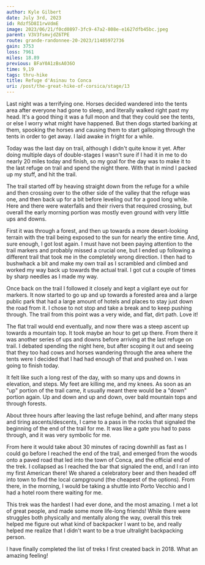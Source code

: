 ```yaml
---
author: Kyle Gilbert
date: July 3rd, 2023
id: Rdzf5D8I1rwVdmE
image: 2023/06/21/f0cd0897-3fc9-47a2-808e-e1627dfb45bc.jpeg
parent: V3V3fsmvjdZ6TPE
route: grande-randonnee-20-2023/11485972736
gain: 3753
loss: 7961
miles: 18.89
previous: BFaY0A1zBsA036O
time: 9,19
tags: thru-hike
title: Refuge d'Asinau to Conca
uri: /post/the-great-hike-of-corsica/stage/13
---
```


<Stats />

<Route />

Last night was a terrifying one. Horses decided wandered into the tents area
after everyone had gone to sleep, and literally walked right past my head. It's
a good thing it was a full moon and that they could see the tents, or else
I worry what might have happened. But then dogs started barking at them,
spooking the horses and causing them to start galloping through the tents in
order to get away. I laid awake in fright for a while.

Today was the last day on trail, although I didn't quite know it yet. After
doing multiple days of double-stages I wasn't sure if I had it in me to do
nearly 20 miles today and finish, so my goal for the day was to make it to
the last refuge on trail and spend the night there. With that in mind I packed
up my stuff, and hit the trail.

The trail started off by heaving straight down from the refuge for a while and
then crossing over to the other side of the valley that the refuge was one,
and then back up for a bit before leveling out for a good long while. Here and
there were waterfalls and their rivers that required crossing, but overall
the early morning portion was mostly even ground with very little ups and downs.

First it was through a forest, and then up towards a more desert-looking
terrain with the trail being exposed to the sun for nearly the entire time.
And, sure enough, I got lost again. I must have not been paying attention to the
trail markers and probably missed a crucial one, but I ended up following a
different trail that took me in the completely wrong direction. I then had to
bushwhack a bit and make my own trail as I scrambled and climbed and worked my
way back up towards the actual trail. I got cut a couple of times by sharp
needles as I made my way.

Once back on the trail I followed it closely and kept a vigilant eye out
for markers. It now started to go up and up towards a forested area and a
large public park that had a large amount of hotels and places to stay just
down the road from it. I chose to not stop and take a break and to keep pushing
through. The trail from this point was a very wide, and flat, dirt path. Love it!

The flat trail would end eventually, and now there was a steep ascent up towards
a mountain top. It took maybe an hour to get up there. From there it was
another series of ups and downs before arriving at the last refuge on trail. I
debated spending the night here, but after scoping it out and seeing that they
too had cows and horses wandering through the area where the tents were I
decided that I had had enough of that and pushed on. I was going to finish today.

It felt like such a long rest of the day, with so many ups and downs in
elevation, and steps. My feet are killing me, and my knees. As soon as an "up"
portion of the trail came, it usually meant there would be a "down" portion again.
Up and down and up and down, over bald mountain tops and through forests.

About three hours after leaving the last refuge behind, and after many steps
and tiring ascents/descents, I came to a pass in the rocks that signaled the
beginning of the end of the trail for me. It was like a gate you had to pass
through, and it was very symbolic for me.

From here it would take about 30 minutes of racing downhill as fast as I could
go before I reached the end of the trail, and emerged from the woods onto a
paved road that led into the town of Conca, and the official end of the trek. I
collapsed as I reached the bar that signaled the end, and I ran into my first
American there! We shared a celebratory beer and then headed off into town
to find the local campground (the cheapest of the options). From there, in the
morning, I would be taking a shuttle into Porto Vecchio and I had a hotel room
there waiting for me.

This trek was the hardest I had ever done, and the most amazing. I met a lot of
great people, and made some more life-long friends! While there were struggles
both physically and mentally along the way, overall this trek helped me figure
out what kind of backpacker I want to be, and really helped me realize that I
didn't want to be a true ultralight backpacking person.

I have finally completed the list of treks I first created back in 2018. What
an amazing feeling!

